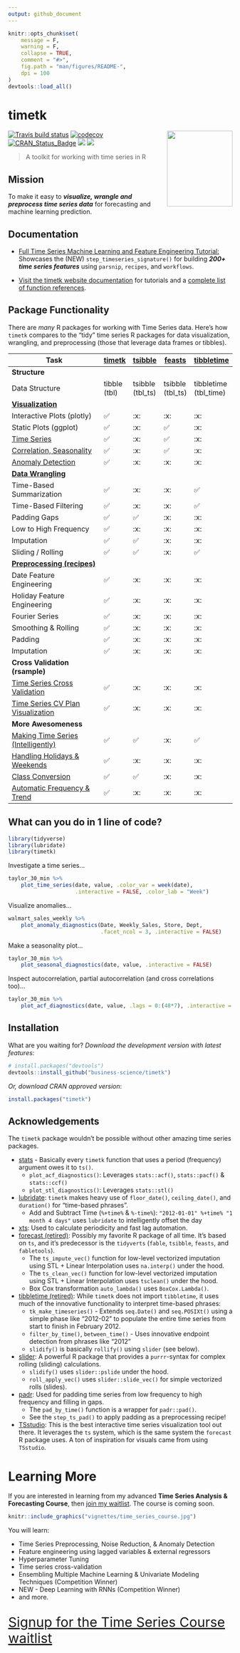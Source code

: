 ```yaml
---
output: github_document
---
```


<!-- README.md is generated from README.Rmd. Please edit that file -->

```r
knitr::opts_chunk$set(
    message = F, 
    warning = F,
    collapse = TRUE,
    comment = "#>",
    fig.path = "man/figures/README-", 
    dpi = 100
)
devtools::load_all()
```


# timetk 
<img src="man/figures/logo.png" width="147" height="170" align="right" />

[![Travis build status](https://travis-ci.org/business-science/timetk.svg?branch=master)](https://travis-ci.org/business-science/timetk)
[![codecov](https://codecov.io/gh/business-science/timetk/branch/master/graph/badge.svg)](https://codecov.io/gh/business-science/timetk)
[![CRAN_Status_Badge](http://www.r-pkg.org/badges/version/timetk)](https://cran.r-project.org/package=timetk)
![](http://cranlogs.r-pkg.org/badges/timetk?color=brightgreen)
![](http://cranlogs.r-pkg.org/badges/grand-total/timetk?color=brightgreen)



> A toolkit for working with time series in R

## Mission

To make it easy to ___visualize, wrangle and preprocess time series data___ for forecasting and machine learning prediction. 

## Documentation

- [Full Time Series Machine Learning and Feature Engineering Tutorial:](https://www.business-science.io/time-series/2020/03/18/time-series-machine-learning.html) Showcases the (NEW) `step_timeseries_signature()` for building ___200+ time series features___ using `parsnip`, `recipes`, and `workflows`. 

- [Visit the timetk website documentation](https://business-science.github.io/timetk/) for tutorials and a [complete list of function references](https://business-science.github.io/timetk/reference/index.html). 

## Package Functionality

There are _many_ R packages for working with Time Series data. Here's how `timetk` compares to the "tidy" time series R packages for data visualization, wrangling, and preprocessing (those that leverage data frames or tibbles). 


<div class = "comparison">

| Task                         | [timetk](https://business-science.github.io/timetk/) | [tsibble](https://tsibble.tidyverts.org/index.html) | [feasts](https://feasts.tidyverts.org/index.html) | [tibbletime](https://business-science.github.io/tibbletime/) |
|------------------------------|--------|---------|---------|-------------|
| __Structure__            |        |         |         |             |             
| Data Structure               | tibble (tbl)  | tsibble (tbl_ts)| tsibble (tbl_ts) | tibbletime (tbl_time)  |
| [__Visualization__](https://business-science.github.io/timetk/articles/TK04_Plotting_Time_Series.html)            |        |         |         |             |             
| Interactive Plots (plotly)   |  ✅  |  :x:  |  :x:  |  :x: | 
| Static Plots (ggplot)        |  ✅  |  :x:  |  ✅   |  :x:  |  
| [Time Series](https://business-science.github.io/timetk/articles/TK04_Plotting_Time_Series.html)                  |  ✅  |  :x:  |  ✅   |  :x:  |  
| [Correlation, Seasonality](https://business-science.github.io/timetk/articles/TK05_Plotting_Seasonality_and_Correlation.html)     |  ✅  |  :x:  |  ✅   |  :x:  |  
| [Anomaly Detection](https://business-science.github.io/timetk/articles/TK08_Automatic_Anomaly_Detection.html)            |  ✅  |  :x:  |  :x:  |  :x:  |  
| [__Data Wrangling__](https://business-science.github.io/timetk/articles/TK07_Time_Series_Data_Wrangling.html)           |        |         |         |             |             
| Time-Based Summarization     |  ✅  |  :x:  |  :x:   |  ✅  |  
| Time-Based Filtering         |  ✅  |  :x:  |  :x:   |  ✅  |  
| Padding Gaps                 |  ✅  |  ✅  |  :x:   |  :x:  |  
| Low to High Frequency        |  ✅  |  :x:  |  :x:   |  :x:  |  
| Imputation                   |  ✅  |  ✅  |  :x:   |  :x:  |  
| Sliding / Rolling            |  ✅  |  ✅  |  :x:   |  ✅  |  
| [__Preprocessing (recipes)__](https://business-science.github.io/timetk/articles/TK03_Forecasting_Using_Time_Series_Signature.html)  |        |         |         |             |             
| Date Feature Engineering     |  ✅  |  :x:  |  :x:   |  :x:  |  
| Holiday Feature Engineering  |  ✅  |  :x:  |  :x:   |  :x:  |  
| Fourier Series               |  ✅  |  :x:  |  :x:   |  :x:  |  
| Smoothing & Rolling          |  ✅  |  :x:  |  :x:   |  :x:  |  
| Padding                      |  ✅  |  :x:  |  :x:   |  :x:  |  
| Imputation                   |  ✅  |  :x:  |  :x:   |  :x:  |  
| __Cross Validation (rsample)__  |        |         |         |             |             
| [Time Series Cross Validation](https://business-science.github.io/timetk/reference/time_series_cv.html)      |  ✅  |  :x:  |  :x:   |  :x:  |  
| [Time Series CV Plan Visualization](https://business-science.github.io/timetk/reference/plot_time_series_cv_plan.html) |  ✅  |  :x:  |  :x:   |  :x:  |  
| __More Awesomeness__         |        |         |         |             |             
| [Making Time Series (Intelligently)](https://business-science.github.io/timetk/articles/TK02_Time_Series_Date_Sequences.html)  |  ✅  |  ✅  |  :x:   |  ✅  |  
| [Handling Holidays & Weekends](https://business-science.github.io/timetk/articles/TK02_Time_Series_Date_Sequences.html)        |  ✅  |  :x:  |  :x:   |  :x:  |  
| [Class Conversion](https://business-science.github.io/timetk/articles/TK00_Time_Series_Coercion.html)                    |  ✅  |  ✅  |  :x:   |  :x:  |  
| [Automatic Frequency & Trend](https://business-science.github.io/timetk/articles/TK06_Automatic_Frequency_And_Trend_Selection.html)         |  ✅  |  :x:  |  :x:   |  :x:  |  

</div>

## What can you do in 1 line of code?

```r
library(tidyverse)
library(lubridate)
library(timetk)
```

Investigate a time series... 

```r
taylor_30_min %>%
    plot_time_series(date, value, .color_var = week(date), 
                     .interactive = FALSE, .color_lab = "Week")
```

Visualize anomalies...

```r
walmart_sales_weekly %>%
    plot_anomaly_diagnostics(Date, Weekly_Sales, Store, Dept, 
                             .facet_ncol = 3, .interactive = FALSE)
```

Make a seasonality plot...

```r
taylor_30_min %>%
    plot_seasonal_diagnostics(date, value, .interactive = FALSE)
```

Inspect autocorrelation, partial autocorrelation (and cross correlations too)...

```r
taylor_30_min %>%
    plot_acf_diagnostics(date, value, .lags = 0:(48*7), .interactive = FALSE)
```





## Installation

What are you waiting for? _Download the development version with latest features_:

``` r
# install.packages("devtools")
devtools::install_github("business-science/timetk")
```

_Or, download CRAN approved version_:

```r
install.packages("timetk")
```

## Acknowledgements

The `timetk` package wouldn't be possible without other amazing time series packages. 

* [stats](https://rdrr.io/r/stats/stats-package.html) - Basically every `timetk` function that uses a period (frequency) argument owes it to `ts()`. 
    - `plot_acf_diagnostics()`: Leverages `stats::acf()`, `stats::pacf()` & `stats::ccf()`
    - `plot_stl_diagnostics()`: Leverages `stats::stl()`
* [lubridate](https://github.com/hadley/lubridate): `timetk` makes heavy use of `floor_date()`, `ceiling_date()`, and `duration()` for "time-based phrases". 
    - Add and Subtract Time (`%+time%` & `%-time%`): `"2012-01-01" %+time% "1 month 4 days"` uses `lubridate` to intelligently offset the day
* [xts](https://github.com/joshuaulrich/xts): Used to calculate periodicity and fast lag automation. 
* [forecast (retired)](https://pkg.robjhyndman.com/forecast/): Possibly my favorite R package of all time. It's based on `ts`, and it's predecessor is the `tidyverts` (`fable`, `tsibble`, `feasts`, and `fabletools`). 
    - The `ts_impute_vec()` function for low-level vectorized imputation using STL + Linear Interpolation uses `na.interp()` under the hood. 
    - The `ts_clean_vec()` function for low-level vectorized imputation using STL + Linear Interpolation uses `tsclean()` under the hood.
    - Box Cox transformation `auto_lambda()` uses `BoxCox.Lambda()`.  
* [tibbletime (retired)](https://business-science.github.io/tibbletime/): While `timetk` does not import `tibbletime`, it uses much of the innovative functionality to interpret time-based phrases:
    - `tk_make_timeseries()` - Extends `seq.Date()` and `seq.POSIXt()` using a simple phase like "2012-02" to populate the entire time series from start to finish in February 2012.
    - `filter_by_time()`, `between_time()` - Uses innovative endpoint detection from phrases like "2012"
    - `slidify()` is basically `rollify()` using `slider` (see below).
* [slider](https://davisvaughan.github.io/slider/): A powerful R package that provides a `purrr`-syntax for complex rolling (sliding) calculations. 
    - `slidify()` uses `slider::pslide` under the hood. 
    - `roll_apply_vec()` uses `slider::slide_vec()` for simple vectorized rolls (slides).
* [padr](https://edwinth.github.io/padr/): Used for padding time series from low frequency to high frequency and filling in gaps. 
    - The `pad_by_time()` function is a wrapper for `padr::pad()`.
    - See the `step_ts_pad()` to apply padding as a preprocessing recipe!
* [TSstudio](https://github.com/RamiKrispin/TSstudio): This is the best interactive time series visualization tool out there. It leverages the `ts` system, which is the same system the `forecast` R package uses. A ton of inspiration for visuals came from using `TSstudio`. 


# Learning More

If you are interested in learning from my advanced __Time Series Analysis & Forecasting Course__, then [join my waitlist](https://mailchi.mp/business-science/time-series-forecasting-course-coming-soon). The course is coming soon. 

```r
knitr::include_graphics("vignettes/time_series_course.jpg")
```

You will learn:

- Time Series Preprocessing, Noise Reduction, & Anomaly Detection
- Feature engineering using lagged variables & external regressors
- Hyperparameter Tuning
- Time series cross-validation
- Ensembling Multiple Machine Learning & Univariate Modeling Techniques (Competition Winner)
- NEW - Deep Learning with RNNs (Competition Winner)
- and more.

<p class="text-center" style="font-size:30px;">
<a href="https://mailchi.mp/business-science/time-series-forecasting-course-coming-soon">Signup for the Time Series Course waitlist</a>
</p>

